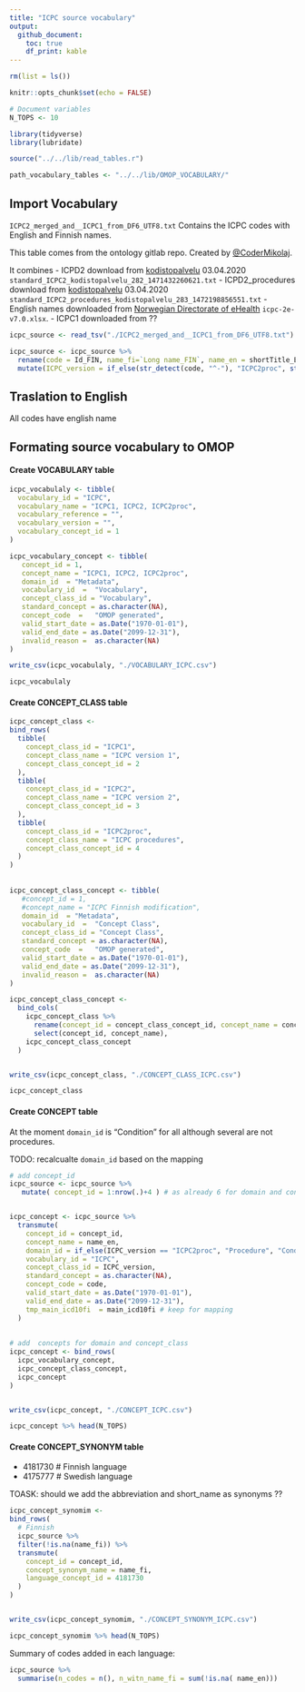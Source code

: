 ```yaml
---
title: "ICPC source vocabulary"
output:
  github_document:
    toc: true
    df_print: kable
---
```


```r
rm(list = ls())

knitr::opts_chunk$set(echo = FALSE)

# Document variables 
N_TOPS <- 10

library(tidyverse)
library(lubridate)

source("../../lib/read_tables.r")

path_vocabulary_tables <- "../../lib/OMOP_VOCABULARY/"

```

## Import Vocabulary

`ICPC2_merged_and__ICPC1_from_DF6_UTF8.txt`
 Contains the ICPC codes with English and Finnish names.

 This table comes from the ontology gitlab repo. Created by  [\@CoderMikolaj](github.com/CoderMikolaj).

 It combines
 - ICPD2 download from [kodistopalvelu](https://version.helsinki.fi/ontology-group/ontologists/-/wikis/uploads/ce2ce4426b394ef58021b198b28869d4/Koodistopalvelu_ICPC2_v5_2020-04-03.xlsx)  03.04.2020 `standard_ICPC2_kodistopalvelu_282_1471432260621.txt`
 - ICPD2_procedures download from [kodistopalvelu](https://version.helsinki.fi/ontology-group/ontologists/-/wikis/uploads/ca4885e34d5715029f3305e4fb222960/Koodistopalvelu_ICPC2_prosessikoodit_v5_2020-04-03.xlsx)  03.04.2020 `standard_ICPC2_procedures_kodistopalvelu_283_1472198856551.txt`
 - English names downloaded from [ Norwegian Directorate of eHealth](https://ehelse.no/kodeverk/icpc-2e--english-version) `icpc-2e-v7.0.xlsx`.
 - ICPC1 downloaded from ??


```r
icpc_source <- read_tsv("./ICPC2_merged_and__ICPC1_from_DF6_UTF8.txt")

icpc_source <- icpc_source %>%  
  rename(code = Id_FIN, name_fi=`Long name_FIN`, name_en = shortTitle_ENG, main_icd10fi = `Ensisijainen ICD-10_FIN` ) %>% 
  mutate(ICPC_version = if_else(str_detect(code, "^-"), "ICPC2proc", str_c("ICPC", ICPC_version)))
```


## Traslation to English 
All codes have english name 

## Formating source vocabulary to OMOP

#### Create VOCABULARY table
```r
icpc_vocabulaly <- tibble(
  vocabulary_id = "ICPC", 
  vocabulary_name = "ICPC1, ICPC2, ICPC2proc",
  vocabulary_reference = "", 
  vocabulary_version = "", 
  vocabulary_concept_id = 1
)

icpc_vocabulary_concept <- tibble(
   concept_id = 1,                                                                
   concept_name = "ICPC1, ICPC2, ICPC2proc",
   domain_id  = "Metadata",                                                            
   vocabulary_id  =  "Vocabulary",                                                             
   concept_class_id = "Vocabulary",                                                             
   standard_concept = as.character(NA),                                                                      
   concept_code  =   "OMOP generated",                                                         
   valid_start_date = as.Date("1970-01-01"),                                                                     
   valid_end_date = as.Date("2099-12-31"),                                                                  
   invalid_reason =  as.character(NA)   
)

write_csv(icpc_vocabulaly, "./VOCABULARY_ICPC.csv")

icpc_vocabulaly
```

#### Create CONCEPT_CLASS table
```r
icpc_concept_class <-
bind_rows(
  tibble(
    concept_class_id = "ICPC1", 
    concept_class_name = "ICPC version 1",
    concept_class_concept_id = 2
  ),
  tibble(
    concept_class_id = "ICPC2", 
    concept_class_name = "ICPC version 2",
    concept_class_concept_id = 3
  ),
  tibble(
    concept_class_id = "ICPC2proc", 
    concept_class_name = "ICPC procedures",
    concept_class_concept_id = 4
  )
)
  
  
icpc_concept_class_concept <- tibble(
   #concept_id = 1,                                                                
   #concept_name = "ICPC Finnish modification",
   domain_id  = "Metadata",                                                            
   vocabulary_id  =  "Concept Class",                                                             
   concept_class_id = "Concept Class",                                                             
   standard_concept = as.character(NA),                                                                      
   concept_code  =   "OMOP generated",                                                         
   valid_start_date = as.Date("1970-01-01"),                                                                     
   valid_end_date = as.Date("2099-12-31"),                                                                  
   invalid_reason =  as.character(NA)   
)

icpc_concept_class_concept <- 
  bind_cols(
    icpc_concept_class %>% 
      rename(concept_id = concept_class_concept_id, concept_name = concept_class_id) %>% 
      select(concept_id, concept_name), 
    icpc_concept_class_concept
  )


write_csv(icpc_concept_class, "./CONCEPT_CLASS_ICPC.csv")

icpc_concept_class
```


#### Create CONCEPT table 

At the moment `domain_id` is "Condition" for all although several are not procedures. 

TODO: recalcualte `domain_id` based on the mapping 

```r

# add concept_id
icpc_source <- icpc_source %>% 
   mutate( concept_id = 1:nrow(.)+4 ) # as already 6 for domain and concept_class


icpc_concept <- icpc_source %>% 
  transmute(
    concept_id = concept_id, 
    concept_name = name_en,
    domain_id = if_else(ICPC_version == "ICPC2proc", "Procedure", "Condition"), # at the moment
    vocabulary_id = "ICPC", 
    concept_class_id = ICPC_version, 
    standard_concept = as.character(NA), 
    concept_code = code, 
    valid_start_date = as.Date("1970-01-01"),                                                                     
    valid_end_date = as.Date("2099-12-31"),   
    tmp_main_icd10fi  = main_icd10fi # keep for mapping
  ) 
    
        
# add  concepts for domain and concept_class
icpc_concept <- bind_rows(
  icpc_vocabulary_concept, 
  icpc_concept_class_concept, 
  icpc_concept
)


write_csv(icpc_concept, "./CONCEPT_ICPC.csv")

icpc_concept %>% head(N_TOPS)
```


#### Create CONCEPT_SYNONYM table 
- 4181730 # Finnish language
- 4175777 # Swedish language

TOASK: should we add the abbreviation and short_name as synonyms ??


```r
icpc_concept_synomim <-
bind_rows( 
  # Finnish
  icpc_source %>% 
  filter(!is.na(name_fi)) %>% 
  transmute(
    concept_id = concept_id, 
    concept_synonym_name = name_fi, 
    language_concept_id = 4181730
  )
)


write_csv(icpc_concept_synomim, "./CONCEPT_SYNONYM_ICPC.csv")

icpc_concept_synomim %>% head(N_TOPS)

```

Summary of codes added in each language: 

```r

icpc_source %>%
  summarise(n_codes = n(), n_witn_name_fi = sum(!is.na( name_en)))

```




















